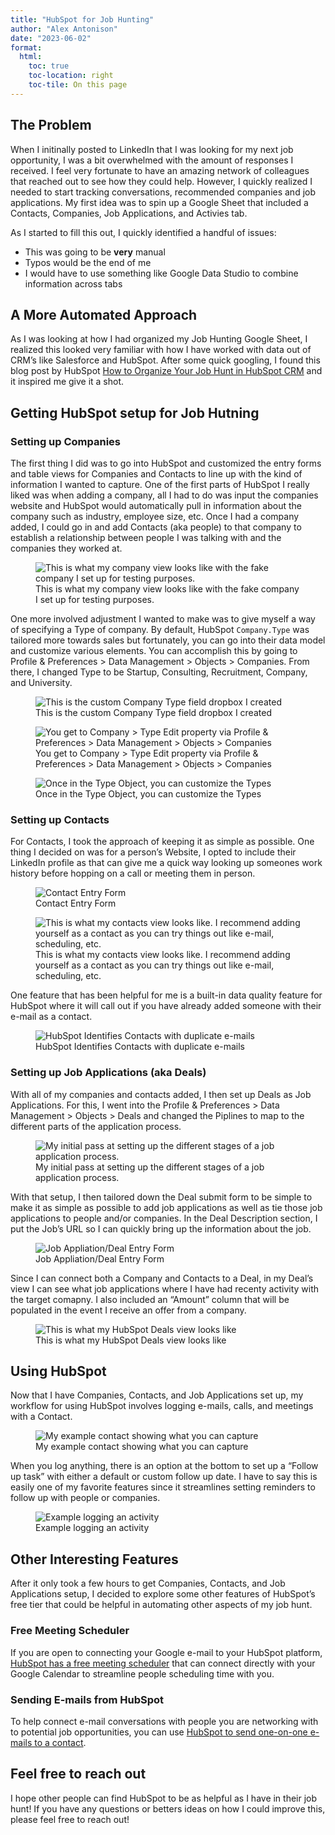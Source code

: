 ```yaml
---
title: "HubSpot for Job Hunting"
author: "Alex Antonison"
date: "2023-06-02"
format:
  html:
    toc: true
    toc-location: right
    toc-tile: On this page
---
```


## The Problem

When I initinally posted to LinkedIn that I was looking for my next job opportunity, I was a bit overwhelmed with the amount of responses I received. I feel very fortunate to have an amazing network of colleagues that reached out to see how they could help. However, I quickly realized I needed to start tracking conversations, recommended companies and job applications. My first idea was to spin up a Google Sheet that included a Contacts, Companies, Job Applications, and Activies tab.

As I started to fill this out, I quickly identified a handful of issues:

* This was going to be __very__ manual
* Typos would be the end of me
* I would have to use something like Google Data Studio to combine information across tabs

## A More Automated Approach

As I was looking at how I had organized my Job Hunting Google Sheet, I realized this looked very familiar with how I have worked with data out of CRM's like Salesforce and HubSpot. After some quick googling, I found this blog post by HubSpot <a href="https://blog.hubspot.com/customers/job-search-in-hubspot-crm" target="_blank">How to Organize Your Job Hunt in HubSpot CRM</a> and it inspired me give it a shot.

## Getting HubSpot setup for Job Hutning

### Setting up Companies

The first thing I did was to go into HubSpot and customized the entry forms and table views for Companies and Contacts to line up with the kind of information I wanted to capture. One of the first parts of HubSpot I really liked was when adding a company, all I had to do was input the companies website and HubSpot would automatically pull in information about the company such as industry, employee size, etc. Once I had a company added, I could go in and add Contacts (aka people) to that company to establish a relationship between people I was talking with and the companies they worked at.

![This is what my company view looks like with the fake company I set up for testing purposes.](./hubspot-companies-example.png)

One more involved adjustment I wanted to make was to give myself a way of specifying a Type of company. By default, HubSpot `Company.Type` was tailored more towards sales but fortunately, you can go into their data model and customize various elements. You can accomplish this by going to Profile & Preferences > Data Management > Objects > Companies. From there, I changed Type to be Startup, Consulting, Recruitment, Company, and University.

![This is the custom Company Type field dropbox I created](./hubspot-company-type-dropdown.png)

![You get to Company > Type Edit property via Profile & Preferences > Data Management > Objects > Companies](./hubspot-company-field-properties.png)

![Once in the Type Object, you can customize the Types](./hubspot-company-type-edit.png)

### Setting up Contacts

For Contacts, I took the approach of keeping it as simple as possible. One thing I decided on was for a person's Website, I opted to include their LinkedIn profile as that can give me a quick way looking up someones work history before hopping on a call or meeting them in person.

![Contact Entry Form](./hubspot-contact-entry-form.png)

![This is what my contacts view looks like. I recommend adding yourself as a contact as you can try things out like e-mail, scheduling, etc.](./hubspot-contacts-example.png)

One feature that has been helpful for me is a built-in data quality feature for HubSpot where it will call out if you have already added someone with their e-mail as a contact.

![HubSpot Identifies Contacts with duplicate e-mails](./hubspot-contact-data-quality.png)

### Setting up Job Applications (aka Deals)

With all of my companies and contacts added, I then set up Deals as Job Applications. For this, I went into the Profile & Preferences > Data Management > Objects > Deals and changed the Piplines to map to the different parts of the application process.

![My initial pass at setting up the different stages of a job application process.](./hubspot-deals-to-job-applications.png)

With that setup, I then tailored down the Deal submit form to be simple to make it as simple as possible to add job applications as well as tie those job applications to people and/or companies. In the Deal Description section, I put the Job's URL so I can quickly bring up the information about the job.

![Job Appliation/Deal Entry Form](./hubspot-submit-job-application.png)

Since I can connect both a Company and Contacts to a Deal, in my Deal's view I can see what job applications where I have had recenty activity with the target comapny. I also included an "Amount" column that will be populated in the event I receive an offer from a company.

![This is what my HubSpot Deals view looks like](./hubspot-deals-view.png)

## Using HubSpot

Now that I have Companies, Contacts, and Job Applications set up, my workflow for using HubSpot involves logging e-mails, calls, and meetings with a Contact.

![My example contact showing what you can capture](./hubspot-contact-activities.png)

When you log anything, there is an option at the bottom to set up a "Follow up task" with either a default or custom follow up date. I have to say this is easily one of my favorite features since it streamlines setting reminders to follow up with people or companies.

![Example logging an activity](./hubspot-logging-an-email.png)

## Other Interesting Features

After it only took a few hours to get Companies, Contacts, and Job Applications setup, I decided to explore some other features of HubSpot's free tier that could be helpful in automating other aspects of my job hunt.

### Free Meeting Scheduler

If you are open to connecting your Google e-mail to your HubSpot platform, <a href="https://www.hubspot.com/products/sales/schedule-meeting" target="_blank">HubSpot has a  free meeting scheduler</a> that can connect directly with your Google Calendar to streamline people scheduling time with you.

### Sending E-mails from HubSpot

To help connect e-mail conversations with people you are networking with to potential job opportunities, you can use <a href="https://knowledge.hubspot.com/email/send-and-reply-to-one-to-one-emails" target="_blank">HubSpot to send one-on-one e-mails to a contact</a>.

## Feel free to reach out

I hope other people can find HubSpot to be as helpful as I have in their job hunt! If you have any questions or betters ideas on how I could improve this, please feel free to reach out!